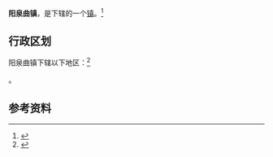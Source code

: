 {{中国乡级行政区
|景观照片文件名 = 
|景观照片描述 = 
|汉语拼音 = 
|其他语言 = 
|其他语言名称 = 
|旧称 = 因阳泉水在此曲行东流而得名<ref>{{cite web|url=http://www.xiaoyi.gov.cn/zjxy/dfzyj/dqxx/201709/t20170922_765986.shtml|title=孝义市村名来历一|publisher=孝义市人民政府|date=2017-09-22|accessdate=2021-02-20}}</ref>
|地名出处 = 
|位置图文件名 = 
|位置图描述 = 
|自定义图片= 
|建置时间 = 
|政府驻地 = 
|毗邻 = 
|总面积 = 
|总人口 = 
|总人口年份 = 
|户籍人口 = 
|户籍人口年份 = 
|常住人口 = 
|常住人口年份 = 
|人口密度 = 
|GDP = 
|GDP年份 = 
|邮政编码 = 
|电话区号 = 358
|官方网站 = 
|网站名称 = 
|14/11/81/101/000}}

'''阳泉曲镇'''，是{{PRC admin/fullname|14/11/81/101/000|3}}下辖的一个[[行政建制镇|镇]]。<ref>{{PRC admin/ref sgc|{{PRC admin/parent|14/11/81/101/000}}}}</ref>

== 行政区划 ==

阳泉曲镇下辖以下地区：<ref>{{PRC admin/ref sgc|14/11/81/101/000}}</ref>

{{PRC admin/children|14/11/81/101/000}}。

== 参考资料 ==

{{reflist}}

{{行政区划小作品}}
{{PRC admin/navcat|14/11/81/101/000}}
